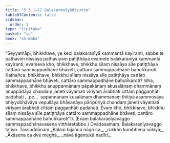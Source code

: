 ```yaml
---
title: "5.3.1–12 Balakaraṇīyādisutta"
tableOfContents: false
sidebar:
  order: 1
type: "tipitaka"
basket: "su"
book: "sn-maha"
---
```



<DynamicBreadcrumb />

<Division number="673–684" book="sn-maha" bookNo="14">

<Paragraph number="1294" book="sn-maha">
“Seyyathāpi, bhikkhave, ye keci balakaraṇīyā kammantā kayiranti, sabbe te pathaviṃ nissāya pathaviyaṃ patiṭṭhāya evamete balakaraṇīyā kammantā kayiranti; evameva kho, bhikkhave, bhikkhu sīlaṃ nissāya sīle patiṭṭhāya cattāro sammappadhāne bhāveti, cattāro sammappadhāne bahulīkaroti. Kathañca, bhikkhave, bhikkhu sīlaṃ nissāya sīle patiṭṭhāya cattāro sammappadhāne bhāveti, cattāro sammappadhāne bahulīkaroti? Idha, bhikkhave, bhikkhu anuppannānaṃ pāpakānaṃ akusalānaṃ dhammānaṃ anuppādāya chandaṃ janeti vāyamati vīriyaṃ ārabhati cittaṃ paggaṇhāti padahati …pe…  uppannānaṃ kusalānaṃ dhammānaṃ ṭhitiyā asammosāya bhiyyobhāvāya vepullāya bhāvanāya pāripūriyā chandaṃ janeti vāyamati vīriyaṃ ārabhati cittaṃ paggaṇhāti padahati. Evaṃ kho, bhikkhave, bhikkhu sīlaṃ nissāya sīle patiṭṭhāya cattāro sammappadhāne bhāveti, cattāro sammappadhāne bahulīkarotī”ti. (Evaṃ balakaraṇīyavaggo sammappadhānavasena vitthāretabbo.)

</Paragraph>
</Division>

<Paragraph number="1295" type="center" book="sn-maha">
Dvādasamaṃ.



</Paragraph>

<Paragraph number="1296" type="center" book="sn-maha">
Balakaraṇīyavaggo tatiyo.



</Paragraph>

<Paragraph number="1297" type="center" book="sn-maha">
Tassuddānaṃ


</Paragraph>

<Paragraph number="1298" type="verses" book="sn-maha">
_Balaṃ bījañca nāgo ca,_  
_rukkho kumbhena sūkiyā;_  
_Ākāsena ca dve meghā,_  
_nāvā āgantukā nadīti._
</Paragraph>